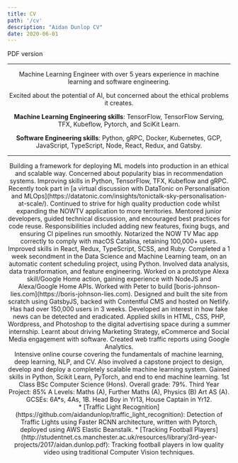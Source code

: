 ```yaml
---
title: CV
path: '/cv'
description: "Aidan Dunlop CV"
date: 2020-06-01
---
```


<Row title="CV" skipPDF>
    <Link external to='/aidan_dunlop_cv.pdf'>PDF version</Link>
</Row>

<Header/>

---

Machine Learning Engineer with over 5 years experience in machine learning and software engineering. 

Excited about the potential of AI, but concerned about the ethical problems it creates.

**Machine Learning Engineering skills**: TensorFlow, TensorFlow Serving, TFX, Kubeflow, Pytorch, and SciKit Learn.

**Software Engineering skills**: Python, gRPC, Docker, Kubernetes, GCP, JavaScript, TypeScript, Node, React, Redux, and Gatsby.


---

<Section title="Experience" preExpanded="Sky" useAccordion>
    <Subsection title="Sky">
        <Item title="Machine Learning Engineer" time="Oct 2020 - Present">
            Building a framework for deploying ML models into production in an ethical and scalable way. Concerned about popularity bias in recommendation systems. Improving skills in Python, TensorFlow, TFX, Kubeflow and gRPC. Recently took part in [a virtual discussion with DataTonic on Personalisation and MLOps](https://datatonic.com/insights/tonictalk-sky-personalisation-at-scale/).
        </Item>
        <Item title="Developer II" time="Mar 2020 - Oct 2020">
            Continued to strive for high quality production code whilst expanding the NOWTV application to more territories.
            Mentored junior developers, guided technical discussion, and encouraged best practices for code reuse.
        </Item>
        <Item title="Developer" time="Dec 2018 - Mar 2020">
            Responsibilities included adding new features, fixing bugs, and ensuring CI pipelines run smoothly. 
            Notarized the NOW TV Mac app correctly to comply with macOS Catalina, retaining 100,000+ users.
            Improved skills in React, Redux, TypeScript, SCSS, and Ruby.
        </Item>
        <Item title="Secondment" time="Nov 2018">
            Completed a 1 week secondment in the Data Science and Machine Learning team, on an automatic content scheduling project, using Python. Involved data analysis, data transformation, and feature engineering.
        </Item>
        <Item title="Associate Software Developer" time="Jul 2017 - Dec 2018">
            Worked on a prototype Alexa skill/Google Home action, gaining experience with NodeJS and Alexa/Google Home APIs.
        </Item>
        <Item title="Summer Placement, Software Engineering Academy" time="Aug 2016 - Sep 2016"/>
    </Subsection>
    <Subsection title="Freelance work">
        <Item title="Client: Peter Oborne" time="Oct 2019">
            Worked with Peter to build [boris-johnson-lies.com](https://boris-johnson-lies.com). Designed and built the site from scratch using GatsbyJS, backed with Contentful CMS and hosted on Netlify. Has had over 150,000 users in 3 weeks. Developed an interest in how fake news can be detected and eradicated.
        </Item>
    </Subsection>
    <Subsection title="438 Marketing">
        <Item title="Summer Placement" time="Jul 2015 - Sep 2015">
            Applied skills in HTML, CSS, PHP, Wordpress, and Photoshop to the digital advertising space during a summer internship. Learnt about driving Marketing Strategy, eCommerce and Social Media engagement with software. Created web traffic reports using Google Analytics.
        </Item>
    </Subsection>
</Section>

<Section title="Education" preExpanded="Springboard,University of Manchester" useAccordion>
    <Subsection title="Springboard">
        <Item title="Machine Learning Engineering Career Track" time="Sep 2019 - May 2020">
            Intensive online course covering the fundamentals of machine learning, deep learning, NLP, and CV.
            Also involved a capstone project to design, develop and deploy a completely scalable machine learning system. 
            Gained skills in Python, Scikit Learn, PyTorch, and end to end machine learning.
        </Item>
    </Subsection>
    <Subsection title="University of Manchester">
        <Item title="BSc Computer Science" time="Sep 2014 - Jun 2017">
            1st Class BSc Computer Science (Hons). Overall grade: 79%. Third Year Project: 85%
        </Item>
    </Subsection>
    <Subsection title="Twyford C of E High School">
        <Item title="Student" time="Sep 2007 - Jun 2014">
            A Levels: Maths (A), Further Maths (A), Physics (B) Art AS (A).
            GCSEs: 6A*s, 4As, 1B.
            Head Boy in Yr13, House Captain in Yr12.
        </Item>
    </Subsection>
</Section>

<Section title="Projects">
* [Traffic Light Recognition](https://github.com/aidandunlop/traffic_light_recognition): Detection of Traffic Lights using Faster RCNN architecture, written with Pytorch, deployed using AWS Elastic Beanstalk.
* [Tracking Football Players](http://studentnet.cs.manchester.ac.uk/resources/library/3rd-year-projects/2017/aidan.dunlop.pdf): Tracking football players in low quality video using traditional Computer Vision techniques.
</Section>
